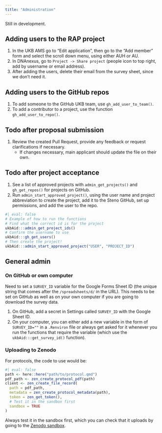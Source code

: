 ```yaml
---
title: "Administration"
---
```


::: callout-warning
Still in development.
:::

## Adding users to the RAP project

1.  In the UKB AMS go to "Edit application", then go to the "Add member"
    form and select the scroll down menu, using either AUH or AU.
2.  In DNAnexus, go to `Project -> Share project` (people icon to top
    right, add by username or email address).
3.  After adding the users, delete their email from the survey sheet,
    since we don't need it.

## Adding users to the GitHub repos

1.  To add someone to the GitHub UKB team, use `gh_add_user_to_team()`.
2.  To add a contributor to a project, use the function
    `gh_add_user_to_repo()`.

## Todo after proposal submission

1.  Review the created Pull Request, provide any feedback or request
    clarifications if necessary.
    -   If changes necessary, main applicant should update the file on
        their own.

## Todo after project acceptance

1.  See a list of approved projects with `admin_get_projects()` and
    `gh_get_repos()` for projects on GitHub.
2.  Run `admin_start_approved_project()`, using the user name and
    project abbreviation to create the project, add it to the Steno
    GitHub, set up permissions, and add the user to the repo.

```r
#| eval: false
# Example of how to run the functions
# Find what the correct id is for the project
ukbAid:::admin_get_project_ids()
# Confirm the username to use
ukbAid:::gh_get_users()
# Then create the project!
ukbAid:::admin_start_approved_project("USER", "PROJECT_ID")
```

## General admin

### On GitHub or own computer

Need to set a `SURVEY_ID` variable for the Google Forms Sheet ID (the
unique string that comes after the `/spreadsheets/d/` in the URL). This
needs to be set on GitHub as well as on your own computer if you are
going to download the survey data.

1.  On GitHub, add a secret in Settings called `SURVEY_ID` with the
    Google Sheet ID.
2.  On your computer, you can either add a new variable in the form of
    `SURVEY_ID=""` in a `.Renviron` file or always get asked for it
    whenever you run the functions that require the variable (which use
    the `ukbAid:::get_survey_id()` function).

### Uploading to Zenodo

For protocols, the code to use would be:

```r
#| eval: false
path <- here::here("path/to/protocol.qmd")
pdf_path <- zen_create_protocol_pdf(path)
client <- zen_create_file_record(
  path = pdf_path,
  metadata = zen_create_protocol_metadata(path),
  token = zen_get_token(),
  # Test it in the sandbox first
  sandbox = TRUE
)
```

Always test it in the sandbox first, which you can check that it uploads
by going to the [Zenodo sandbox](https://sandbox.zenodo.org/me/uploads).
